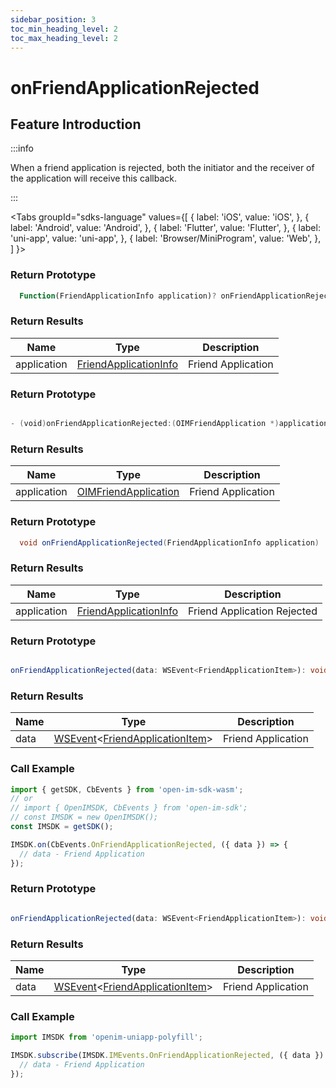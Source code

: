 ```yaml
---
sidebar_position: 3
toc_min_heading_level: 2
toc_max_heading_level: 2
---
```


# onFriendApplicationRejected

## Feature Introduction

:::info

When a friend application is rejected, both the initiator and the receiver of the application will receive this callback.

:::

<Tabs
groupId="sdks-language"
values={[
{ label: 'iOS', value: 'iOS', },
{ label: 'Android', value: 'Android', },
{ label: 'Flutter', value: 'Flutter', },
{ label: 'uni-app', value: 'uni-app', },
{ label: 'Browser/MiniProgram', value: 'Web', },
]
}>

<TabItem value="Flutter">

### Return Prototype

```dart showLineNumbers
  Function(FriendApplicationInfo application)? onFriendApplicationRejected;
```

### Return Results

| Name        | Type                                                               | Description             |
| ----------- | ------------------------------------------------------------------ | ----------------------- |
| application | [FriendApplicationInfo](/class/friend/friendApplication.mdx) | Friend Application |

</TabItem>

<TabItem value="iOS">

### Return Prototype

```swift showLineNumbers

- (void)onFriendApplicationRejected:(OIMFriendApplication *)application;

```

### Return Results

| Name        | Type                                                                | Description             |
| ----------- | ------------------------------------------------------------------- | ----------------------- |
| application | [OIMFriendApplication](/class/friend/friendApplication.mdx) | Friend Application |

</TabItem>

<TabItem value="Android">

### Return Prototype

```java showLineNumbers
  void onFriendApplicationRejected(FriendApplicationInfo application)
```

### Return Results

| Name        | Type                                                               | Description                   |
| ----------- | ------------------------------------------------------------------ | ----------------------------- |
| application | [FriendApplicationInfo](/class/friend/friendApplication.mdx) | Friend Application Rejected |

</TabItem>

<TabItem value="Web">

### Return Prototype

```ts showLineNumbers

onFriendApplicationRejected(data: WSEvent<FriendApplicationItem>): void;

```

### Return Results

| Name | Type                                                                                              | Description       |
| ---- | ------------------------------------------------------------------------------------------------- | ----------------- |
| data | [WSEvent](/class/response.mdx)<[FriendApplicationItem](/class/friend/friendApplication.mdx)> | Friend Application |

### Call Example

```js showLineNumbers
import { getSDK, CbEvents } from 'open-im-sdk-wasm';
// or
// import { OpenIMSDK, CbEvents } from 'open-im-sdk';
// const IMSDK = new OpenIMSDK();
const IMSDK = getSDK();

IMSDK.on(CbEvents.OnFriendApplicationRejected, ({ data }) => {
  // data - Friend Application
});
```

</TabItem>

<TabItem value="uni-app">

### Return Prototype

```ts showLineNumbers

onFriendApplicationRejected(data: WSEvent<FriendApplicationItem>): void;

```

### Return Results

| Name | Type                                                                                              | Description       |
| ---- | ------------------------------------------------------------------------------------------------- | ----------------- |
| data | [WSEvent](/class/response.mdx)<[FriendApplicationItem](/class/friend/friendApplication.mdx)> | Friend Application |

### Call Example

```js showLineNumbers
import IMSDK from 'openim-uniapp-polyfill';

IMSDK.subscribe(IMSDK.IMEvents.OnFriendApplicationRejected, ({ data }) => {
  // data - Friend Application
});
```

</TabItem>

</Tabs>